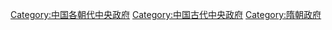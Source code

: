 [[Category:中国各朝代中央政府|Category:中国各朝代中央政府]]
[[Category:中国古代中央政府|Category:中国古代中央政府]]
[[Category:隋朝政府|Category:隋朝政府]]